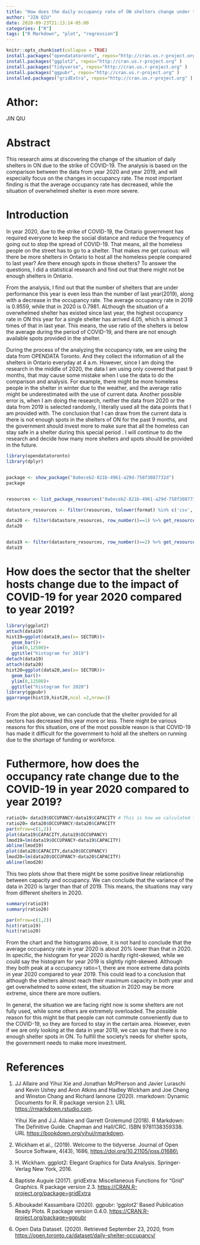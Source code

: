 ```yaml
---
title: "How does the daily occupancy rate of ON shelters change under the strike of COVID-19?"
author: "JIN QIU"
date: 2020-09-23T21:13:14-05:00
categories: ["R"]
tags: ["R Markdown", "plot", "regression"]
---
```



```r
knitr::opts_chunk$set(collapse = TRUE)
install.packages("opendatatoronto", repos="http://cran.us.r-project.org" )
install.packages("ggplot2", repos="http://cran.us.r-project.org" )
install.packages("tidyverse", repos="http://cran.us.r-project.org" )
install.packages("ggpubr", repos="http://cran.us.r-project.org" )
installed.packages("gridExtra", repos="http://cran.us.r-project.org" )
```

# Athor:
JIN QIU

# Abstract

This research aims at discovering the change of the situation of daily
shelters in ON due to the strike of COVID-19. The analysis is based on
the comparison between the data from year 2020 and year 2019, and will
especially focus on the changes in occupancy rate. The most important
finding is that the average occupancy rate has decreased, while the
situation of overwhelmed shelter is even more severe.

# Introduction

In year 2020, due to the strike of COVID-19, the Ontario government has
required everyone to keep the social distance and reduce the frequency
of going out to stop the spread of COVID-19. That means, all the
homeless people on the street has to go to a shelter. That makes me get
curious: will there be more shelters in Ontario to host all the homeless
people compared to last year? Are there enough spots in those shelters?
To answer the questions, I did a statistical research and find out that
there might not be enough shelters in Ontario.

From the analysis, I find out that the number of shelters that are under
performance this year is even less than the number of last year(2019),
along with a decrease in the occupancy rate. The average occupancy rate
in 2019 is 0.9559, while that in 2020 is 0.7981. ALthough the situation
of a overwhelmed shelter has existed since last year, the highest
occupancy rate in ON this year for a single shelter has arrived 4.05,
which is almost 3 times of that in last year. This means, the use ratio
of the shelters is below the average during the period of COVID-19, and
there are not enough available spots provided in the shelter.

During the process of the analyzing the occupancy rate, we are using the
data from OPENDATA Toronto. And they collect the information of all the
shelters in Ontario everyday at 4 a.m. However, since I am doing the
research in the middle of 2020, the data I am using only covered that
past 9 months, that may cause some mistake when I use the data to do the
comparison and analysis. For example, there might be more homeless
people in the shelter in winter due to the weather, and the average
ratio might be underestimated with the use of current data. Another
possible error is, when I am doing the research, neither the data from
2020 or the data from 2019 is selected randomly, I literally used all
the data points that I am provided with. The conclusion that I can draw
from the current data is there is not enough spots in the shelters of ON
for the past 9 months, and the government should invest more to make
sure that all the homeless can stay safe in a shelter during this
special period . I will continue to do the research and decide how many
more shelters and spots should be provided in the future.

```r
library(opendatatoronto)
library(dplyr)


package <- show_package("8a6eceb2-821b-4961-a29d-758f3087732d")
package


resources <- list_package_resources("8a6eceb2-821b-4961-a29d-758f3087732d") 

datastore_resources <- filter(resources, tolower(format) %in% c('csv', 'geojson')) # Download the data from "opendata" Toronto website.

data20 <- filter(datastore_resources, row_number()==1) %>% get_resource()  # Get our data for 2020
data20


data19 <- filter(datastore_resources, row_number()==2) %>% get_resource()  # Get our data for 2019, we will need it for comparison.
data19
```




# How does the sector that the shelter hosts change due to the impact of COVID-19 for year 2020 compared to year 2019?

```r
library(ggplot2)
attach(data19)
hist19=ggplot(data19,aes(x= SECTOR))+
  geom_bar()+
  ylim(0,12500)+
  ggtitle("histogram for 2019")
detach(data19)
attach(data20)
hist20=ggplot(data20,aes(x= SECTOR))+
  geom_bar()+
  ylim(0,12500)+
  ggtitle("histogram for 2020")
library(ggpubr)
ggarrange(hist19,hist20,ncol =2,nrow=1)



```

From the plot above, we can conclude that the shelter provided for all
sectors has decreased this year more or less. There might be various
reasons for this situation, one of the most possible reason is that
COVID-19 has made it difficult for the government to hold all the
shelters on running due to the shortage of funding or workforce.


# Futhermore, how does the occupancy rate change due to the COVID-19 in year 2020 compared to year 2019?

```r
ratio19= data19$OCCUPANCY/data19$CAPACITY # This is how we calculated the occupancy rate
ratio20= data20$OCCUPANCY/data20$CAPACITY
par(mfrow=c(1,2))
plot(data19$CAPACITY,data19$OCCUPANCY)
lmod19=lm(data19$OCCUPANCY~data19$CAPACITY)
abline(lmod19)
plot(data20$CAPACITY,data20$OCCUPANCY)
lmod20=lm(data20$OCCUPANCY~data20$CAPACITY)
abline(lmod20)

```

This two plots show that there might be some positive linear relationship
between capacity and occupancy. We can conclude that the variance of the
data in 2020 is larger than that of 2019. This means, the situations may
vary from different shelters in 2020.

```r
summary(ratio19)
summary(ratio20)
```

```r
par(mfrow=c(1,2))
hist(ratio19)
hist(ratio20)
```

From the chart and the histograms above, it is not hard to conclude that
the average occupancy rate in year 2020 is about 20% lower than that in
2020. In specific, the histogram for year 2020 is hardly right-skewed,
while we could say the histogram for year 2019 is slightly right-skewed.
Although they both peak at a occupancy ratio=1, there are more extreme
data points in year 2020 compared to year 2019. This could lead to a
conclusion that although the shelters almost reach their maximum
capacity in both year and get overwhelmed to some extent, the situation
in 2020 may be more extreme, since there are more outliers.

In general, the situation we are facing right now is some shelters are
not fully used, while some others are extremely overloaded. The possible
reason for this might be that people can not commute conveniently due to
the COVID-19, so they are forced to stay in the certain area. However,
even if we are only looking at the data in year 2019, we can say that
there is no enough shelter spots in ON. To fulfill the society’s needs
for shelter spots, the government needs to make more investment.











# References

1.  JJ Allaire and Yihui Xie and Jonathan McPherson and Javier Luraschi
    and Kevin Ushey and Aron Atkins and Hadley Wickham and Joe Cheng and
    Winston Chang and Richard Iannone (2020). rmarkdown: Dynamic
    Documents for R. R package version 2.1. URL
    <https://rmarkdown.rstudio.com>.

    Yihui Xie and J.J. Allaire and Garrett Grolemund (2018). R Markdown: The
    Definitive Guide. Chapman and Hall/CRC. ISBN 9781138359338. URL
    <https://bookdown.org/yihui/rmarkdown>.

2.  Wickham et al., (2019). Welcome to the tidyverse. Journal of Open
    Source Software, 4(43), 1686, <https://doi.org/10.21105/joss.01686\>

3.  H. Wickham. ggplot2: Elegant Graphics for Data Analysis.
    Springer-Verlag New York, 2016.

4. Baptiste Auguie (2017). gridExtra: Miscellaneous Functions for “Grid”
   Graphics. R package version 2.3.
   <https://CRAN.R-project.org/package=gridExtra>

5.  Alboukadel Kassambara (2020). ggpubr: ‘ggplot2’ Based Publication
    Ready Plots. R package version 0.4.0.
    <https://CRAN.R-project.org/package=ggpubr>

6.  Open Data Dataset. (2020). Retrieved September 23, 2020, from
    <https://open.toronto.ca/dataset/daily-shelter-occupancy/>